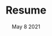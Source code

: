 ---
title: Resume
description: "My resume details a comprehensive professional journey characterized by continuous growth and significant achievements in the tech industry. It outlines my educational background, key skills, and career milestones, providing evidence of my ability to leverage my expertise to deliver exceptional results and drive business success."
date: May 8 2021
logo: Resume
---